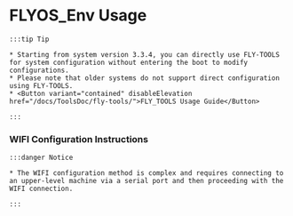 


# FLYOS_Env Usage

    :::tip Tip

    * Starting from system version 3.3.4, you can directly use FLY-TOOLS for system configuration without entering the boot to modify configurations.
    * Please note that older systems do not support direct configuration using FLY-TOOLS.
    * <Button variant="contained" disableElevation href="/docs/ToolsDoc/fly-tools/">FLY_TOOLS Usage Guide</Button>

    :::
        
### WIFI Configuration Instructions

    :::danger Notice

    * The WIFI configuration method is complex and requires connecting to an upper-level machine via a serial port and then proceeding with the WIFI connection.

    :::